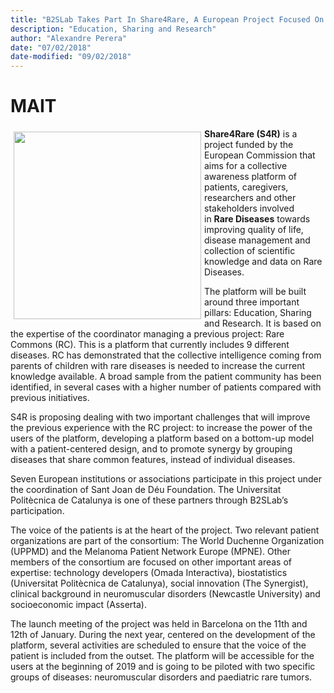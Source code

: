 ```yaml
---
title: "B2SLab Takes Part In Share4Rare, A European Project Focused On Rare Pediatric Diseases"
description: "Education, Sharing and Research"
author: "Alexandre Perera"
date: "07/02/2018"
date-modified: "09/02/2018"
---
```


# MAIT

::: img-float
![](img.jpeg){style="float: left; margin: 5px; width: 300px;"}
:::

**Share4Rare (S4R)** is a project funded by the European Commission that aims for a collective awareness platform of patients, caregivers, researchers and other stakeholders involved in **Rare Diseases** towards improving quality of life, disease management and collection of scientific knowledge and data on Rare Diseases.

The platform will be built around three important pillars: Education, Sharing and Research. It is based on the expertise of the coordinator managing a previous project: Rare Commons (RC). This is a platform that currently includes 9 different diseases. RC has demonstrated that the collective intelligence coming from parents of children with rare diseases is needed to increase the current knowledge available. A broad sample from the patient community has been identified, in several cases with a higher number of patients compared with previous initiatives.

S4R is proposing dealing with two important challenges that will improve the previous experience with the RC project: to increase the power of the users of the platform, developing a platform based on a bottom-up model with a patient-centered design, and to promote synergy by grouping diseases that share common features, instead of individual diseases.

Seven European institutions or associations participate in this project under the coordination of Sant Joan de Déu Foundation. The Universitat Politècnica de Catalunya is one of these partners through B2SLab’s participation.

The voice of the patients is at the heart of the project. Two relevant patient organizations are part of the consortium: The World Duchenne Organization (UPPMD) and the Melanoma Patient Network Europe (MPNE). Other members of the consortium are focused on other important areas of expertise: technology developers (Omada Interactiva), biostatistics (Universitat Politècnica de Catalunya), social innovation (The Synergist), clinical background in neuromuscular disorders (Newcastle University) and socioeconomic impact (Asserta).

The launch meeting of the project was held in Barcelona on the 11th and 12th of January. During the next year, centered on the development of the platform, several activities are scheduled to ensure that the voice of the patient is included from the outset. The platform will be accessible for the users at the beginning of 2019 and is going to be piloted with two specific groups of diseases: neuromuscular disorders and paediatric rare tumors.
